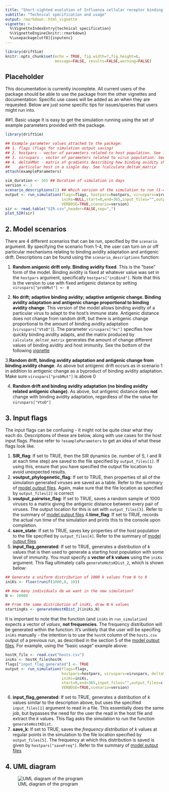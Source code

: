 ```yaml
---
title: "Short-sighted evolution of Influenza cellular receptor binding avidity shapes influenza epidemic dynamics"
subtitle: "Technical specification and usage"
output: rmarkdown::html_vignette
vignette: >
  %\VignetteIndexEntry{technical specification}
  %\VignetteEngine{knitr::rmarkdown}
  %\usepackage[utf8]{inputenc}
---
```


```r
library(driftSim)
knitr::opts_chunk$set(echo = TRUE, fig.width=7,fig.height=6,
                      message=FALSE, results=FALSE,warning=FALSE)
```

## Placeholder
This documentation is currently incomplete. All current users of the package should be able to use the package from the other vignettes and documentation. Specific use cases will be added as an when they are requested. Below are just some specific tips for issues/queries that users might run into.

##1. Basic usage
It is easy to get the simulation running using the set of example parameters provided with the package.
```r
library(driftSim)

## Example parameter values attached to the package:
## 1. flags (flags for simulation output saving)
## 2. hostpars - vector of parameters related to host population. See ?exampleParameters
## 3. viruspars - vector of parameters related to virus population. See ?exampleParameters
## 4. deltaVMat - matrix of gradients describing how binding avidity changes within a 
##    particular host in a single day. See ?calculate_deltaV_matrix
attach(exampleParameters)

sim_duration <- 365 ## Duration of simulation in days
version <- 1
scenario_descriptions(1) ## Which version of the simulation to run (1-4)
output <- run_simulation(flags=flags, hostpars=hostpars, viruspars=viruspars, deltaVMat=deltaVMat,
                         iniKs=NULL,start=0,end=365,input_files="",output_files=c("SIR.csv","","","","",""),
                         VERBOSE=TRUE,scenario=version)
sir <- read.table("SIR.csv",header=FALSE,sep=",")
plot_SIR(sir)
```

## 2. Model scenarios
There are 4 different scenarios that can be run, specified by the `scenario` argument. By specifying the scenario from 1-4, the user can turn on or off particular mechanisms relating to binding avidity adaptation and antigenic drift. Descriptions can be found using the `scenario_descriptions` function:

1. **Random anigenic drift only. Binding avidity fixed**. This is the "base" form of the model. Binding avidity is fixed at whatever value was set in the `hostpars` argument, specifically `hostpars["iniBind"]`. Note that this is the version to use with fixed antigenic distance by setting `viruspars["probMut"] <- 0`

2. **No drift; adaptive binding avidity; adaptive antigenic change. Binding avidity adaptation and antigenic change proportional to binding avidity change**. This version of the model allows binding avidity of a particular virus to adapt to the host's immune state. Antigenic distance does not change from random drift, but there is antigenic change proportional to the amount of binding avidity adaptation (`viruspars["VtoD"]`). The parameter `viruspars["kc"]` specifies how quickly binding avidity adapts, and the matrix produced by `calculate_deltaV_matrix` generates the amount of change different values of binding avidity and host immunity. See the bottom of the following [vignette](https://jameshay218.github.io/driftSim/inst/doc/transmission_model.html)

3.**Random drift, binding avidity adaptation and antigenic change from binding avidity change**. As above but antigenic drift occurs as in scenario 1 in addition to antigenic change as a byproduct of binding avidity adaptation. Make sure `viruspars["probMut"]` is above 0

4. **Random drift and binding avidity adaptation (no binding avidity related antigenic change)**. As above, but antigenic distance does **not** change with binding avidity adaptation, regardless of the the value for `viruspars["VtoD"]`

## 3. Input flags
The input flags can be confusing - it might not be quite clear what they each do. Descriptions of these are below, along with use cases for the host input flags. Please refer to `?exampleParameters` to get an idea of what these flags look like.

1. **SIR_flag**: If set to TRUE, then the SIR dynamics (ie. number of S, I and R at each time step) are saved to the file specified by `output_files[1]`. If using this, ensure that you have specified the output file location to avoid unexpected results.
2. **voutput_phylogenetic_flag**: If set to TRUE, then properties of all of the simulation generated viruses are saved as a table. Refer to the summary of [model output files](https://jameshay218.github.io/driftSim/inst/doc/outputs.html). Again, make sure that the file location as specified by `output_files[2]` is correct
3. **voutput_pairwise_flag**: If set to TRUE, saves a random sample of 1000 viruses to a matrix giving the antigenic distance between every pair of viruses. The output location for this is set with `output_files[3]`. Refer to the summary of [model output files](https://jameshay218.github.io/driftSim/inst/doc/outputs.html)
4.**time_flag**: If set to TRUE, records the actual run time of the simulation and prints this to the console upon completion.
5. **save_state**: If set to TRUE, saves key properties of the *host* population to the file specified by `output_files[4]`. Refer to the summary of [model output files](https://jameshay218.github.io/driftSim/inst/doc/outputs.html)
6. **input_flag_generated**: If set to TRUE, generates a distribution of $k$ values that is then used to generate a starting host population with some level of immunity. You must specify a **vector of k values** using the `iniKs` argument. This flag ultimately calls `generateHotsKDist_2`, which is shown below:
```r
## Generate a uniform distribution of 1000 k values from 0 to 9
iniKs <- floor(runif(1000,0, 10))

## How many individuals do we want in the new simulation?
N <- 10000

## From the same distribution of iniKs, draw N k values
startingKs <- generateHostKDist_2(iniKs,N)
```

It is important to note that the function (and `iniKs` in `run_simulation`) expects a vector of *values*, **not frequencies**. The frequency distribution will be generated within the function. It's unlikely that the user will be specifing `iniKs` manually - the intention is to use the `hostK` column of the `hosts.csv` output of a previous run, as described in the section 5 of the [model output files](https://jameshay218.github.io/driftSim/inst/doc/outputs.html). For example, using the "basic usage" example above:
```r
hostK_file <- read.csv("hosts.csv")
iniKs <- hostK_file$hostK
flags["input_flag_generated"] <- TRUE
output <- run_simulation(flags=flags, 
                         hostpars=hostpars, viruspars=viruspars, deltaVMat=deltaVMat,
                         iniKs=iniKs,
                         start=0,end=365,input_files="",output_files=c("SIR.csv","","","","",""),
                         VERBOSE=TRUE,scenario=version)
```
6. **input_flag_generated**: If set to TRUE, generates a distribution of $k$ values similar to the description above, but uses the specified `input_files[1]` argument to read in a file. This essentially does the same job, but bypasses the need for the user the read in the host file and extract the $k$ values. This flag asks the simulation to run the function `generateHostKDist`.
7. **save_k**: If set to TRUE, saves the *frequency distribution* of $k$ values at regular points in the simulation to the file location specified by `output_files[5]`. The frequency at which this distribution is saved is given by `hostpars["saveFreq"]`. Refer to the summary of [model output files](https://jameshay218.github.io/driftSim/inst/doc/outputs.html)


## 4. UML diagram
![UML diagram of the program](uml3.png)